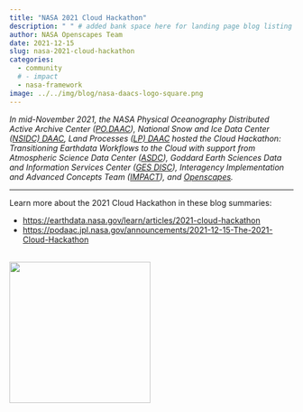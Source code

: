 ```yaml
---
title: "NASA 2021 Cloud Hackathon"
description: " " # added bank space here for landing page blog listing (will print first few lines of blog if not)
author: NASA Openscapes Team
date: 2021-12-15
slug: nasa-2021-cloud-hackathon
categories:
  - community
  # - impact
  - nasa-framework
image: ../../img/blog/nasa-daacs-logo-square.png
---
```


*In mid-November 2021, the NASA Physical Oceanography Distributed Active Archive Center ([PO.DAAC](https://podaac.jpl.nasa.gov/)), National Snow and Ice Data Center ([NSIDC) DAAC](https://nsidc.org/daac?_ga=2.168967908.431928246.1641269326-1013143277.1638798901), Land Processes ([LP) DAAC](https://lpdaac.usgs.gov/?_ga=2.168967908.431928246.1641269326-1013143277.1638798901) hosted the Cloud Hackathon: Transitioning Earthdata Workflows to the Cloud with support from Atmospheric Science Data Center ([ASDC](https://asdc.larc.nasa.gov/)), Goddard Earth Sciences Data and Information Services Center ([GES DISC](https://disc.gsfc.nasa.gov/)), Interagency Implementation and Advanced Concepts Team ([IMPACT](https://impact.earthdata.nasa.gov/)), and [Openscapes](https://www.openscapes.org/).*

---

Learn more about the 2021 Cloud Hackathon in these blog summaries:

- <https://earthdata.nasa.gov/learn/articles/2021-cloud-hackathon>
- <https://podaac.jpl.nasa.gov/announcements/2021-12-15-The-2021-Cloud-Hackathon>


<br>
  <img src="/img/blog/nasa-daacs-logo-square.png" width="250px">

<br>


